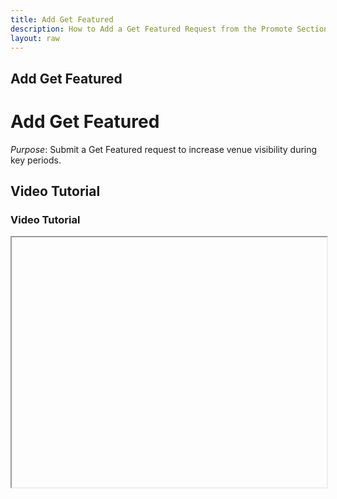 ```yaml
---
title: Add Get Featured
description: How to Add a Get Featured Request from the Promote Section.
layout: raw
---
```



<div className="mdx-content">

## Add Get Featured

<h1 className="text-3xl font-bold text-gray-900 mb-4">Add Get Featured</h1>  

*Purpose*: Submit a Get Featured request to increase venue visibility during key periods.

## Video Tutorial

<h3 className="text-xl font-medium text-gray-800 mb-2">Video Tutorial</h3>

<iframe
  width="100%"
  height="400"
  title="Add Get Featured Tutorial"
  allowFullScreen
  className="rounded-lg"
/>

---

## Steps:

<h2 className="text-2xl font-semibold text-gray-800 mt-8 mb-4">Step-by-step Instructions</h2>

❶ **Go to the Promote Section**  
From the main dashboard, click on the **"Promote"** section on the left-hand navigation menu.

❷ **Access the Get Featured Tab**  
In the Promote module, go to the **"Get Featured"** tab (the first tab).

❸ **Click Add Featured**  
Click on the **"Add Featured"** button located at the top right corner of the page.

❹ **Fill the Required Details**  
A side panel will open. Fill out the required details:
- Select the **venue** you want to promote.
- Choose the **duration** (1 week, 2 weeks, or 4 weeks).
- Pick the **start date** and **end date**. The cost will be calculated at ₹500 per week.
- If available, enter a **promo code** to apply a discount.

❺ **Make the Payment**  
Make the payment using the **daSalon Wallet** by clicking the **"Pay"** button.

❻ **Submit for Review**  
Once paid, your Get Featured request will be submitted for review. This is a smart strategy to increase visibility during new openings or low booking periods.

---

**Tip for First-Time Users**:  
Use this during salon launches or to boost traffic during off-peak periods.

<div className="space-y-4 mt-6">

<div className="my-10 border-t border-gray-200" />

## More questions about this

<h3 className="text-xl font-semibold text-black mb-4 mt-10"> More questions about this?</h3>
</div>
<div className="space-y-4 mt-6">
  <details className="bg-white rounded-md p-4 border border-gray-300">
  <summary
    className="font-medium text-base text-gray-900"
    style={{
      backgroundColor: 'transparent',
      outline: 'none',
      cursor: 'pointer',
      userSelect: 'none',
      listStyle: 'none',
    }}
  >Can I schedule a feature for next month?</summary>
   <p className="mt-2 text-sm text-gray-700">
      Yes, select your preferred start and end dates from the calendar picker.
    </p>
  </details>

  <details className="bg-white rounded-md p-4 border border-gray-300">
  <summary
    className="font-medium text-base text-gray-900"
    style={{
      backgroundColor: 'transparent',
      outline: 'none',
      cursor: 'pointer',
      userSelect: 'none',
      listStyle: 'none',
    }}
  >What if I don’t have enough balance in my Wallet?</summary>
    <p className="mt-2 text-sm text-gray-700">
      You will be prompted to add funds to your daSalon Wallet before completing the payment.
    </p>
  </details>
</div>
</div>

---

<div className="space-y-4 mt-6">

<div className="my-10 border-t border-gray-200" />

<div className="mdx-content mt-10">

Was this article helpful?

<div style={{ display: 'flex', gap: '1rem' }}>
  <button style={{ padding: '0.5rem', borderRadius: '9999px', backgroundColor: '#f0f0f0' }}>
    <FaThumbsUp/>
  </button>
  <button style={{ padding: '0.5rem', borderRadius: '9999px', backgroundColor: '#f0f0f0' }}>
    <FaThumbsDown/>
  </button>
</div>
</div>

---
</div>
